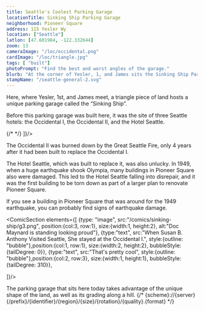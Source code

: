 ```yaml
---
title: Seattle's Coolest Parking Garage
locationTitle: Sinking Ship Parking Garage
neighborhood: Pioneer Square
address: 115 Yesler Wy
location: ["Seattle"]
latlon: [47.601984, -122.332644]
zoom: 13
cameraImage: "/loc/occidental.png"
cardImage: "/loc/triangle.jpg"
tags: [ "built"]
photoPrompt: "Find the best and worst angles of the garage."
blurb: "At the corner of Yesler, 1, and James sits the Sinking Ship Parking Garage, which was voted the coolest parking garage in the country. But before it was a parking garage, a famous hotel sat here."
stampName: "/seattle-general-2.svg"
---
```


<LOCItem linkOut="https://www.loc.gov/item/75696663/" alt="crowded illustrated map of downtown Seattle" image="/loc/triangle.jpg" caption="Map of Seattle in 1891"/>

Here, where Yesler, 1st, and James meet, a triangle piece of land hosts a unique parking garage called the “Sinking Ship”.

Before this parking garage was built here, it was the site of three Seattle hotels: the Occidental I, the Occidental II, and the Hotel Seattle.

<LOCItem linkOut="https://www.loc.gov/resource/gdcmassbookdig.seattlememories00redf/?sp=21" alt="photograph of a two story, medium building with a crowd outside" image="/loc/occidental.png" caption="Occidental Hotel"/>
<ComicSection cols={4} elements={[
    {type: "image", src:"/comics/sinking-ship/g1.png", position:{col:4, row:1}, size:{width:1, height:2}},
    {type:"text", src:'*This* was the first "fancy" hotel in Seattle.', position:{col:2, row: 1},size:{width: 2, height: 1}, style:{outline: "bubble",}, bubbleStyle: {tailDegree: 10}}]}/>
{/* <Comic alt="illustration of an old-timey man with glasses" caption="Doc Maynard, believer of the 'Seattle streets should follow the compass' system" position="right" speechBubbles={[{ text: '*This* was the first "fancy" hotel in Seattle.' }]} image="/comics/sinking-ship/g1.png" overlap={100} absoluteHeight={200}/> */}
<LOCItem linkOut="https://www.loc.gov/resource/gdcmassbookdig.metropolitanseat00unse/?sp=19&r=-0.073,0.224,0.854,0.482,0" alt="photograph of a five story large building shaped like a wedge" image="/loc/seattle/seattle-hotel.png"/>
<ComicSection cols={5} elements={[
    {type: "image", src:"/comics/sinking-ship/g2.png", position:{col:1, row:2}, size:{width:2, height:2} },
    {type:"text", src:"But it’s cursed! how many hotels stood here before?", style:{outline: "bubble"},position:{col:1, row:1}, size:{width:2, height:1}, bubbleStyle: {tailDegree: 90}},
    {type: "image", src:"/loc/seattle/sinkingShip/skeptic.png", position:{col:4, row:3}, size:{width:2, height:2} },
    {type:"text", src:"...", style:{outline: "bubble"},position:{col:4, row:2}, size:{width:1, height:1}, bubbleStyle: {tailDegree: 80}},
    {type:"text", src:"Three...", style:{outline: "bubble"},position:{col:5, row:2}, size:{width:1, height:1}, bubbleStyle: {tailDegree: 100}},
    {type:"text", src:"And how many got taken out by disasters?", style:{outline: "bubble"},position:{col:2, row:3}, size:{width:2, height:1}, bubbleStyle: {tailDegree: 225}},
    {type:"text", src:"...two", style:{outline: "bubble"},position:{col:3, row:4}, size:{width:1, height:1}, bubbleStyle: {tailDegree: 340}},
    {type:"text", src:"And tell me, how many hotels are standing there now?", style:{outline: "bubble"},position:{col:1, row:5}, size:{width:2, height:1}, bubbleStyle: {tailDegree: 270}},
    {type:"text", src:"none :(", style:{outline: "bubble"},position:{col:4, row:6}, size:{width:1, height:1}, bubbleStyle: {tailDegree: 270}},

]}/>

The Occidental II was burned down by the Great Seattle Fire, only 4 years after it had been built to replace the Occidental I.

The Hotel Seattle, which was built to replace it, was also unlucky. In 1949, when a huge earthquake shook Olympia, many buildings in Pioneer Square also were damaged. This led to the Hotel Seattle falling into disrepair, and it was the first building to be torn down as part of a larger plan to renovate Pioneer Square.

If you see a building in Pioneer Square that was around for the 1949 earthquake, you can probably find signs of earthquake damage.

<LOCItem linkOut="https://www.loc.gov/resource/mss11049.mss11049-001_00683_00886/?sp=159" alt="two page spread of a notebook with cursive" image="/loc/susan-journal.png" caption="Page from Susan B. Anthony's journal"/>
 
<ComicSection elements={[
    {type: "image", src:"/comics/sinking-ship/g3.png", position:{col:3, row:1}, size:{width:1, height:2}, alt:"Doc Maynard is standing looking proud"},
    {type:"text", src:"When Susan B. Anthony Visited Seattle, She stayed at the Occidental I.", style:{outline: "bubble"},position:{col:1, row:1}, size:{width:2, height:2}, bubbleStyle: {tailDegree: 0}},
    {type:"text", src:"That's pretty cool", style:{outline: "bubble"},position:{col:2, row:3}, size:{width:1, height:1}, bubbleStyle: {tailDegree: 310}},
    

]}/>


 The parking garage that sits here today takes advantage of the unique shape of the land, as well as its grading along a hill.
{/* {scheme}://{server}{/prefix}/{identifier}/{region}/{size}/{rotation}/{quality}.{format} */}
